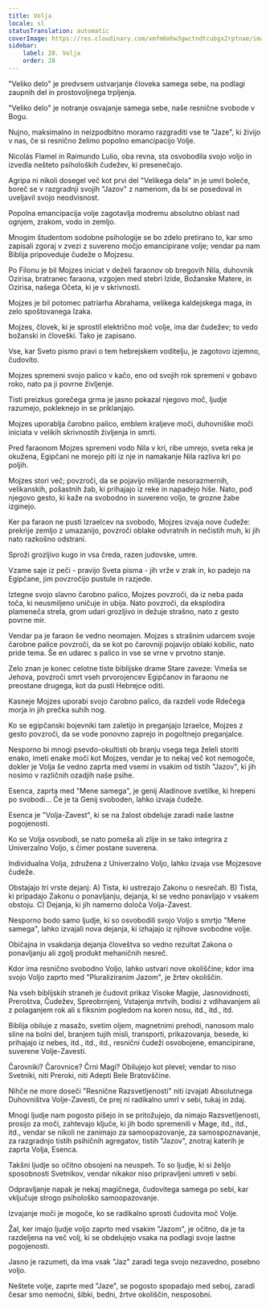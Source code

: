 ```yaml
---
title: Volja
locale: sl
statusTranslation: automatic
coverImage: https://res.cloudinary.com/xmfm6mhw3gwctndtcubgx2rptnae/image/upload/v1740468922/small_cover_tratado_de_psicologia_revolucionaria_a4c0dca4e0.webp
sidebar:
    label: 28. Volja
    order: 28
---
```

"Veliko delo" je predvsem ustvarjanje človeka samega sebe, na podlagi zaupnih del in prostovoljnega trpljenja.

"Veliko delo" je notranje osvajanje samega sebe, naše resnične svobode v Bogu.

Nujno, maksimalno in neizpodbitno moramo razgraditi vse te "Jaze", ki živijo v nas, če si resnično želimo popolno emancipacijo Volje.

Nicolás Flamel in Raimundo Lulio, oba revna, sta osvobodila svojo voljo in izvedla nešteto psiholoških čudežev, ki presenečajo.

Agripa ni nikoli dosegel več kot prvi del "Velikega dela" in je umrl boleče, boreč se v razgradnji svojih "Jazov" z namenom, da bi se posedoval in uveljavil svojo neodvisnost.

Popolna emancipacija volje zagotavlja modremu absolutno oblast nad ognjem, zrakom, vodo in zemljo.

Mnogim študentom sodobne psihologije se bo zdelo pretirano to, kar smo zapisali zgoraj v zvezi z suvereno močjo emancipirane volje; vendar pa nam Biblija pripoveduje čudeže o Mojzesu.

Po Filonu je bil Mojzes iniciat v deželi faraonov ob bregovih Nila, duhovnik Ozirisa, bratranec faraona, vzgojen med stebri Izide, Božanske Matere, in Ozirisa, našega Očeta, ki je v skrivnosti.

Mojzes je bil potomec patriarha Abrahama, velikega kaldejskega maga, in zelo spoštovanega Izaka.

Mojzes, človek, ki je sprostil električno moč volje, ima dar čudežev; to vedo božanski in človeški. Tako je zapisano.

Vse, kar Sveto pismo pravi o tem hebrejskem voditelju, je zagotovo izjemno, čudovito.

Mojzes spremeni svojo palico v kačo, eno od svojih rok spremeni v gobavo roko, nato pa ji povrne življenje.

Tisti preizkus gorečega grma je jasno pokazal njegovo moč, ljudje razumejo, pokleknejo in se priklanjajo.

Mojzes uporablja čarobno palico, emblem kraljeve moči, duhovniške moči iniciata v velikih skrivnostih življenja in smrti.

Pred faraonom Mojzes spremeni vodo Nila v kri, ribe umrejo, sveta reka je okužena, Egipčani ne morejo piti iz nje in namakanje Nila razliva kri po poljih.

Mojzes stori več; povzroči, da se pojavijo milijarde nesorazmernih, velikanskih, pošastnih žab, ki prihajajo iz reke in napadejo hiše. Nato, pod njegovo gesto, ki kaže na svobodno in suvereno voljo, te grozne žabe izginejo.

Ker pa faraon ne pusti Izraelcev na svobodo, Mojzes izvaja nove čudeže: prekrije zemljo z umazanijo, povzroči oblake odvratnih in nečistih muh, ki jih nato razkošno odstrani.

Sproži grozljivo kugo in vsa čreda, razen judovske, umre.

Vzame saje iz peči - pravijo Sveta pisma - jih vrže v zrak in, ko padejo na Egipčane, jim povzročijo pustule in razjede.

Iztegne svojo slavno čarobno palico, Mojzes povzroči, da iz neba pada toča, ki neusmiljeno uničuje in ubija. Nato povzroči, da eksplodira plameneča strela, grom udari grozljivo in dežuje strašno, nato z gesto povrne mir.

Vendar pa je faraon še vedno neomajen. Mojzes s strašnim udarcem svoje čarobne palice povzroči, da se kot po čarovniji pojavijo oblaki kobilic, nato pride tema. Še en udarec s palico in vse se vrne v prvotno stanje.

Zelo znan je konec celotne tiste biblijske drame Stare zaveze: Vmeša se Jehova, povzroči smrt vseh prvorojencev Egipčanov in faraonu ne preostane drugega, kot da pusti Hebrejce oditi.

Kasneje Mojzes uporabi svojo čarobno palico, da razdeli vode Rdečega morja in jih prečka suhih nog.

Ko se egipčanski bojevniki tam zaletijo in preganjajo Izraelce, Mojzes z gesto povzroči, da se vode ponovno zaprejo in pogoltnejo preganjalce.

Nesporno bi mnogi psevdo-okultisti ob branju vsega tega želeli storiti enako, imeti enake moči kot Mojzes, vendar je to nekaj več kot nemogoče, dokler je Volja še vedno zaprta med vsemi in vsakim od tistih "Jazov", ki jih nosimo v različnih ozadjih naše psihe.

Esenca, zaprta med "Mene samega", je genij Aladinove svetilke, ki hrepeni po svobodi... Če je ta Genij svoboden, lahko izvaja čudeže.

Esenca je "Volja-Zavest", ki se na žalost obdeluje zaradi naše lastne pogojenosti.

Ko se Volja osvobodi, se nato pomeša ali zlije in se tako integrira z Univerzalno Voljo, s čimer postane suverena.

Individualna Volja, združena z Univerzalno Voljo, lahko izvaja vse Mojzesove čudeže.

Obstajajo tri vrste dejanj: A) Tista, ki ustrezajo Zakonu o nesrečah. B) Tista, ki pripadajo Zakonu o ponavljanju, dejanja, ki se vedno ponavljajo v vsakem obstoju. C) Dejanja, ki jih namerno določa Volja-Zavest.

Nesporno bodo samo ljudje, ki so osvobodili svojo Voljo s smrtjo "Mene samega", lahko izvajali nova dejanja, ki izhajajo iz njihove svobodne volje.

Običajna in vsakdanja dejanja človeštva so vedno rezultat Zakona o ponavljanju ali zgolj produkt mehaničnih nesreč.

Kdor ima resnično svobodno Voljo, lahko ustvari nove okoliščine; kdor ima svojo Voljo zaprto med "Pluraliziranim Jazom", je žrtev okoliščin.

Na vseh biblijskih straneh je čudovit prikaz Visoke Magije, Jasnovidnosti, Preroštva, Čudežev, Spreobrnjenj, Vstajenja mrtvih, bodisi z vdihavanjem ali z polaganjem rok ali s fiksnim pogledom na koren nosu, itd., itd., itd.

Biblija obiluje z masažo, svetim oljem, magnetnimi prehodi, nanosom malo sline na bolni del, branjem tujih misli, transporti, prikazovanja, besede, ki prihajajo iz nebes, itd., itd., itd., resnični čudeži osvobojene, emancipirane, suverene Volje-Zavesti.

Čarovniki? Čarovnice? Črni Magi? Obilujejo kot plevel; vendar to niso Svetniki, niti Preroki, niti Adepti Bele Bratovščine.

Nihče ne more doseči "Resnične Razsvetljenosti" niti izvajati Absolutnega Duhovništva Volje-Zavesti, če prej ni radikalno umrl v sebi, tukaj in zdaj.

Mnogi ljudje nam pogosto pišejo in se pritožujejo, da nimajo Razsvetljenosti, prosijo za moči, zahtevajo ključe, ki jih bodo spremenili v Mage, itd., itd., itd., vendar se nikoli ne zanimajo za samoopazovanje, za samospoznavanje, za razgradnjo tistih psihičnih agregatov, tistih "Jazov", znotraj katerih je zaprta Volja, Esenca.

Takšni ljudje so očitno obsojeni na neuspeh. To so ljudje, ki si želijo sposobnosti Svetnikov, vendar nikakor niso pripravljeni umreti v sebi.

Odpravljanje napak je nekaj magičnega, čudovitega samega po sebi, kar vključuje strogo psihološko samoopazovanje.

Izvajanje moči je mogoče, ko se radikalno sprosti čudovita moč Volje.

Žal, ker imajo ljudje voljo zaprto med vsakim "Jazom", je očitno, da je ta razdeljena na več volj, ki se obdelujejo vsaka na podlagi svoje lastne pogojenosti.

Jasno je razumeti, da ima vsak "Jaz" zaradi tega svojo nezavedno, posebno voljo.

Neštete volje, zaprte med "Jaze", se pogosto spopadajo med seboj, zaradi česar smo nemočni, šibki, bedni, žrtve okoliščin, nesposobni.

